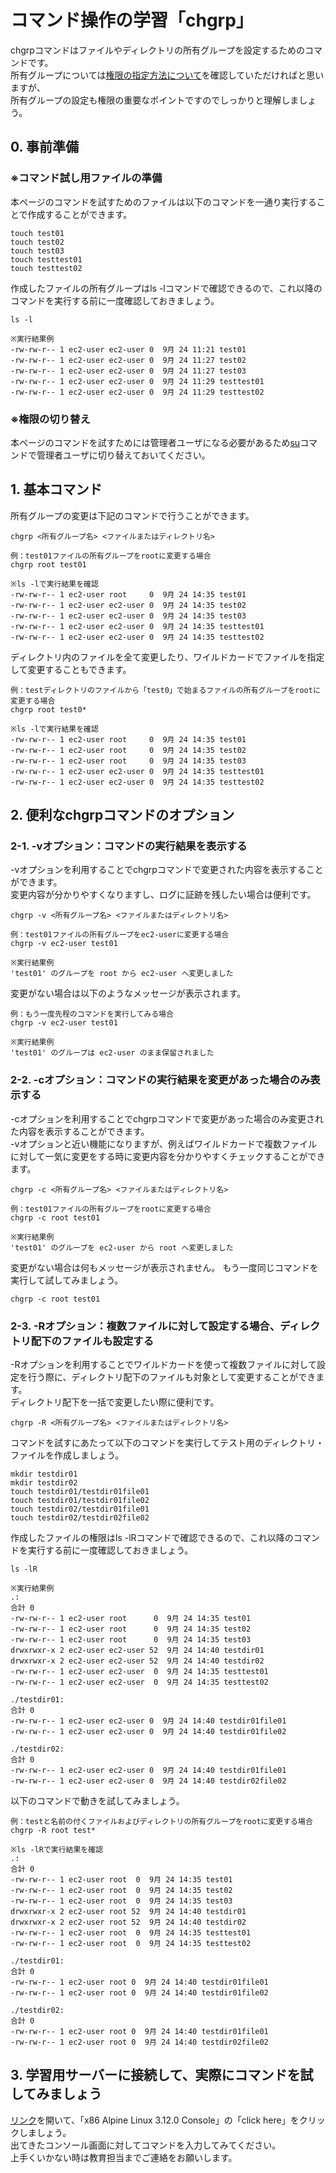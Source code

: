 # コマンド操作の学習「chgrp」
chgrpコマンドはファイルやディレクトリの所有グループを設定するためのコマンドです。  
所有グループについては[権限の指定方法について](../linux_control/permission)を確認していただければと思いますが、  
所有グループの設定も権限の重要なポイントですのでしっかりと理解しましょう。
## 0. 事前準備
### ※コマンド試し用ファイルの準備
本ページのコマンドを試すためのファイルは以下のコマンドを一通り実行することで作成することができます。
```shell
touch test01
touch test02
touch test03
touch testtest01
touch testtest02
```
作成したファイルの所有グループはls -lコマンドで確認できるので、これ以降のコマンドを実行する前に一度確認しておきましょう。
```shell
ls -l

※実行結果例
-rw-rw-r-- 1 ec2-user ec2-user 0  9月 24 11:21 test01
-rw-rw-r-- 1 ec2-user ec2-user 0  9月 24 11:27 test02
-rw-rw-r-- 1 ec2-user ec2-user 0  9月 24 11:27 test03
-rw-rw-r-- 1 ec2-user ec2-user 0  9月 24 11:29 testtest01
-rw-rw-r-- 1 ec2-user ec2-user 0  9月 24 11:29 testtest02
```
### ※権限の切り替え
本ページのコマンドを試すためには管理者ユーザになる必要があるため[su](/command/command_control_su)コマンドで管理者ユーザに切り替えておいてください。
## 1. 基本コマンド
所有グループの変更は下記のコマンドで行うことができます。
```shell
chgrp <所有グループ名> <ファイルまたはディレクトリ名>

例：test01ファイルの所有グループをrootに変更する場合
chgrp root test01

※ls -lで実行結果を確認
-rw-rw-r-- 1 ec2-user root     0  9月 24 14:35 test01
-rw-rw-r-- 1 ec2-user ec2-user 0  9月 24 14:35 test02
-rw-rw-r-- 1 ec2-user ec2-user 0  9月 24 14:35 test03
-rw-rw-r-- 1 ec2-user ec2-user 0  9月 24 14:35 testtest01
-rw-rw-r-- 1 ec2-user ec2-user 0  9月 24 14:35 testtest02
```
ディレクトリ内のファイルを全て変更したり、ワイルドカードでファイルを指定して変更することもできます。
```shell
例：testディレクトリのファイルから「test0」で始まるファイルの所有グループをrootに変更する場合
chgrp root test0*

※ls -lで実行結果を確認
-rw-rw-r-- 1 ec2-user root     0  9月 24 14:35 test01
-rw-rw-r-- 1 ec2-user root     0  9月 24 14:35 test02
-rw-rw-r-- 1 ec2-user root     0  9月 24 14:35 test03
-rw-rw-r-- 1 ec2-user ec2-user 0  9月 24 14:35 testtest01
-rw-rw-r-- 1 ec2-user ec2-user 0  9月 24 14:35 testtest02
```
## 2. 便利なchgrpコマンドのオプション
### 2-1. -vオプション：コマンドの実行結果を表示する
-vオプションを利用することでchgrpコマンドで変更された内容を表示することができます。  
変更内容が分かりやすくなりますし、ログに証跡を残したい場合は便利です。
```shell
chgrp -v <所有グループ名> <ファイルまたはディレクトリ名>

例：test01ファイルの所有グループをec2-userに変更する場合
chgrp -v ec2-user test01

※実行結果例
'test01' のグループを root から ec2-user へ変更しました
```
変更がない場合は以下のようなメッセージが表示されます。
```shell
例：もう一度先程のコマンドを実行してみる場合
chgrp -v ec2-user test01

※実行結果例
'test01' のグループは ec2-user のまま保留されました
```
### 2-2. -cオプション：コマンドの実行結果を変更があった場合のみ表示する
-cオプションを利用することでchgrpコマンドで変更があった場合のみ変更された内容を表示することができます。  
-vオプションと近い機能になりますが、例えばワイルドカードで複数ファイルに対して一気に変更をする時に変更内容を分かりやすくチェックすることができます。
```shell
chgrp -c <所有グループ名> <ファイルまたはディレクトリ名>

例：test01ファイルの所有グループをrootに変更する場合
chgrp -c root test01

※実行結果例
'test01' のグループを ec2-user から root へ変更しました
```
変更がない場合は何もメッセージが表示されません。
もう一度同じコマンドを実行して試してみましょう。
```shell
chgrp -c root test01
```
### 2-3. -Rオプション：複数ファイルに対して設定する場合、ディレクトリ配下のファイルも設定する
-Rオプションを利用することでワイルドカードを使って複数ファイルに対して設定を行う際に、ディレクトリ配下のファイルも対象として変更することができます。  
ディレクトリ配下を一括で変更したい際に便利です。
```shell
chgrp -R <所有グループ名> <ファイルまたはディレクトリ名>
```
コマンドを試すにあたって以下のコマンドを実行してテスト用のディレクトリ・ファイルを作成しましょう。
```shell
mkdir testdir01
mkdir testdir02
touch testdir01/testdir01file01
touch testdir01/testdir01file02
touch testdir02/testdir01file01
touch testdir02/testdir02file02
```
作成したファイルの権限はls -lRコマンドで確認できるので、これ以降のコマンドを実行する前に一度確認しておきましょう。
```shell
ls -lR

※実行結果例
.:
合計 0
-rw-rw-r-- 1 ec2-user root      0  9月 24 14:35 test01
-rw-rw-r-- 1 ec2-user root      0  9月 24 14:35 test02
-rw-rw-r-- 1 ec2-user root      0  9月 24 14:35 test03
drwxrwxr-x 2 ec2-user ec2-user 52  9月 24 14:40 testdir01
drwxrwxr-x 2 ec2-user ec2-user 52  9月 24 14:40 testdir02
-rw-rw-r-- 1 ec2-user ec2-user  0  9月 24 14:35 testtest01
-rw-rw-r-- 1 ec2-user ec2-user  0  9月 24 14:35 testtest02

./testdir01:
合計 0
-rw-rw-r-- 1 ec2-user ec2-user 0  9月 24 14:40 testdir01file01
-rw-rw-r-- 1 ec2-user ec2-user 0  9月 24 14:40 testdir01file02

./testdir02:
合計 0
-rw-rw-r-- 1 ec2-user ec2-user 0  9月 24 14:40 testdir01file01
-rw-rw-r-- 1 ec2-user ec2-user 0  9月 24 14:40 testdir02file02
```
以下のコマンドで動きを試してみましょう。
```shell
例：testと名前の付くファイルおよびディレクトリの所有グループをrootに変更する場合
chgrp -R root test*

※ls -lRで実行結果を確認
.:
合計 0
-rw-rw-r-- 1 ec2-user root  0  9月 24 14:35 test01
-rw-rw-r-- 1 ec2-user root  0  9月 24 14:35 test02
-rw-rw-r-- 1 ec2-user root  0  9月 24 14:35 test03
drwxrwxr-x 2 ec2-user root 52  9月 24 14:40 testdir01
drwxrwxr-x 2 ec2-user root 52  9月 24 14:40 testdir02
-rw-rw-r-- 1 ec2-user root  0  9月 24 14:35 testtest01
-rw-rw-r-- 1 ec2-user root  0  9月 24 14:35 testtest02

./testdir01:
合計 0
-rw-rw-r-- 1 ec2-user root 0  9月 24 14:40 testdir01file01
-rw-rw-r-- 1 ec2-user root 0  9月 24 14:40 testdir01file02

./testdir02:
合計 0
-rw-rw-r-- 1 ec2-user root 0  9月 24 14:40 testdir01file01
-rw-rw-r-- 1 ec2-user root 0  9月 24 14:40 testdir02file02
```
## 3. 学習用サーバーに接続して、実際にコマンドを試してみましょう
[リンク](https://bellard.org/jslinux/)を開いて、「x86 Alpine Linux 3.12.0 Console」の「click here」をクリックしましょう。  
出てきたコンソール画面に対してコマンドを入力してみてください。  
上手くいかない時は教育担当までご連絡をお願いします。
